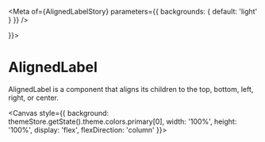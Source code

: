 

<Meta of={AlignedLabelStory} parameters={{ backgrounds: { default: 'light' } }} />

<div style={{
  display: 'flex',
  flexDirection: 'column',
  alignItems: 'center',
  justifyContent: 'center',
  padding: '20px',
  background: themeStore.getState().theme.colors.primary[0],
  color: themeStore.getState().theme.colors.secondary[0],

}}>

  <h1>AlignedLabel</h1>
  <p>AlignedLabel is a component that aligns its children to the top, bottom, left, right, or center.</p>
</div>

<AlignedWrapper />

<Canvas style={{ background: themeStore.getState().theme.colors.primary[0], width: '100%', height: '100%', display: 'flex', flexDirection: 'column' }}>

<Description />

<Title />

</Canvas>
